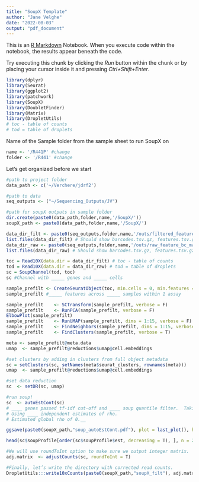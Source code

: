 ```yaml
---
title: "SoupX Template"
author: "Jane Velghe"
date: "2022-08-03"
output: "pdf_document"
---
```


This is an [R Markdown](http://rmarkdown.rstudio.com) Notebook. When you execute code within the notebook, the results appear beneath the code. 

Try executing this chunk by clicking the *Run* button within the chunk or by placing your cursor inside it and pressing *Ctrl+Shift+Enter*. 

```r
library(dplyr)
library(Seurat)
library(ggplot2)
library(patchwork)
library(SoupX)
library(DoubletFinder)
library(Matrix)
library(DropletUtils)
# toc - table of counts
# tod = table of droplets
```

Name of the Sample folder from the sample sheet to run SoupX on
```r
name <- '/R441P' #change
folder <- '/R441' #change
```

Let's get organized before we start
```r
#path to project folder
data_path <- c('~/Verchere/jdrf2')

#path to data
seq_outputs <- ("~/Sequencing_Outputs/JV")

#path for soupX outputs in sample folder
dir.create(paste0(data_path,folder,name,'/SoupX/'))
soupX_path <- paste0(data_path,folder,name,'/SoupX/')

data_dir_filt <- paste0(seq_outputs,folder,name,'/outs/filtered_feature_bc_matrix')
list.files(data_dir_filt) # Should show barcodes.tsv.gz, features.tsv.gz, and matrix.mtx.gz
data_dir_raw <- paste0(seq_outputs,folder,name,'/outs/raw_feature_bc_matrix')
list.files(data_dir_raw) # Should show barcodes.tsv.gz, features.tsv.gz, and matrix.mtx.gz
```

```r
toc = Read10X(data.dir = data_dir_filt) # toc - table of counts
tod = Read10X(data.dir = data_dir_raw) # tod = table of droplets
sc = SoupChannel(tod, toc)
sc #Channel with _____ genes and _____ cells

sample_prefilt <- CreateSeuratObject(toc, min.cells = 0, min.features = 0)
sample_prefilt #_____ features across _____ samples within 1 assay 

sample_prefilt    <- SCTransform(sample_prefilt, verbose = F)
sample_prefilt    <- RunPCA(sample_prefilt, verbose = F)
ElbowPlot(sample_prefilt)
sample_prefilt    <- RunUMAP(sample_prefilt, dims = 1:15, verbose = F)
sample_prefilt    <- FindNeighbors(sample_prefilt, dims = 1:15, verbose = F)
sample_prefilt    <- FindClusters(sample_prefilt, verbose = T)

meta <- sample_prefilt@meta.data
umap  <- sample_prefilt@reductions$umap@cell.embeddings

#set clusters by adding in clusters from full object metadata
sc = setClusters(sc, setNames(meta$seurat_clusters, rownames(meta)))
umap  <- sample_prefilt@reductions$umap@cell.embeddings

#set data reduction
sc  <- setDR(sc, umap)

#run soup!
sc  <- autoEstCont(sc)
# ____ genes passed tf-idf cut-off and ____ soup quantile filter.  Taking the top 100.
# Using ____ independent estimates of rho.
# Estimated global rho of 0.__

ggsave(paste0(soupX_path,"soup_autoEstCont.pdf"), plot = last_plot(), height = 8, width = 10)

head(sc$soupProfile[order(sc$soupProfile$est, decreasing = T), ], n = 20)

#We will use roundToInt option to make sure we output integer matrix.
adj.matrix  <- adjustCounts(sc, roundToInt = T)

#Finally, let’s write the directory with corrected read counts.
DropletUtils:::write10xCounts(paste0(soupX_path,"soupX_filt"), adj.matrix)
```
